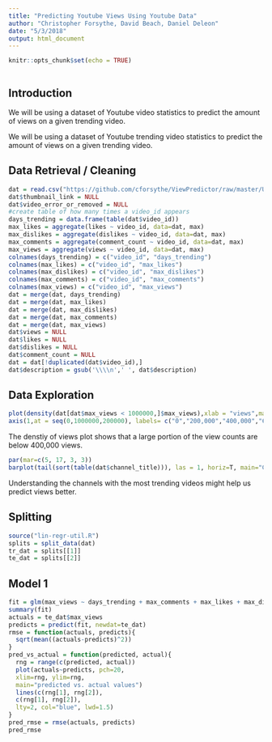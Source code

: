 ```yaml
---
title: "Predicting Youtube Views Using Youtube Data"
author: "Christopher Forsythe, David Beach, Daniel Deleon"
date: "5/3/2018"
output: html_document
---
```


```r
knitr::opts_chunk$set(echo = TRUE)
```

```r

```

## Introduction

We will be using a dataset of Youtube video statistics to predict the amount of views on a given trending video. 



We will be using a dataset of Youtube trending video statistics to predict the amount of views on a given trending video. 

## Data Retrieval / Cleaning 
```r
dat = read.csv("https://github.com/cforsythe/ViewPredictor/raw/master/USvideos.csv")
dat$thumbnail_link = NULL
dat$video_error_or_removed = NULL 
#create table of how many times a video_id appears
days_trending = data.frame(table(dat$video_id))
max_likes = aggregate(likes ~ video_id, data=dat, max)
max_dislikes = aggregate(dislikes ~ video_id, data=dat, max)
max_comments = aggregate(comment_count ~ video_id, data=dat, max)
max_views = aggregate(views ~ video_id, data=dat, max)
colnames(days_trending) = c("video_id", "days_trending")
colnames(max_likes) = c("video_id", "max_likes")
colnames(max_dislikes) = c("video_id", "max_dislikes")
colnames(max_comments) = c("video_id", "max_comments")
colnames(max_views) = c("video_id", "max_views")
dat = merge(dat, days_trending)
dat = merge(dat, max_likes)
dat = merge(dat, max_dislikes)
dat = merge(dat, max_comments)
dat = merge(dat, max_views)
dat$views = NULL
dat$likes = NULL
dat$dislikes = NULL
dat$comment_count = NULL
dat = dat[!duplicated(dat$video_id),]
dat$description = gsub('\\\\n',' ', dat$description)
```
## Data Exploration


```r
plot(density(dat[dat$max_views < 1000000,]$max_views),xlab = "views",main = "Density of Views under 1 Million",xaxt = "n")
axis(1,at = seq(0,1000000,200000), labels= c("0","200,000","400,000","600,000","800,000","1,000,000"))
```
The denstiy of views plot shows that a large portion of the view counts are below 400,000 views.

```r
par(mar=c(5, 17, 3, 3))
barplot(tail(sort(table(dat$channel_title))), las = 1, horiz=T, main="Channels with most trending videos", xlab="Number of trending videos", col="red")
```
Understanding the channels with the most trending videos might help us predict views better.

## Splitting

```r
source("lin-regr-util.R")
splits = split_data(dat)
tr_dat = splits[[1]]
te_dat = splits[[2]]
```


## Model 1

```r

fit = glm(max_views ~ days_trending + max_comments + max_likes + max_dislikes, dat=tr_dat)
summary(fit)
actuals = te_dat$max_views
predicts = predict(fit, newdat=te_dat)
rmse = function(actuals, predicts){
  sqrt(mean((actuals-predicts)^2))
}
pred_vs_actual = function(predicted, actual){
  rng = range(c(predicted, actual))
  plot(actuals~predicts, pch=20,
  xlim=rng, ylim=rng, 
  main="predicted vs. actual values")
  lines(c(rng[1], rng[2]),
  c(rng[1], rng[2]),
  lty=2, col="blue", lwd=1.5)
}
pred_rmse = rmse(actuals, predicts)
pred_rmse
```

